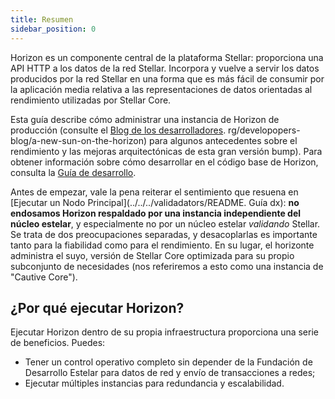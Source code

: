 ```yaml
---
title: Resumen
sidebar_position: 0
---
```


Horizon es un componente central de la plataforma Stellar: proporciona una API HTTP a los datos de la red Stellar. Incorpora y vuelve a servir los datos producidos por la red Stellar en una forma que es más fácil de consumir por la aplicación media relativa a las representaciones de datos orientadas al rendimiento utilizadas por Stellar Core.

Esta guía describe cómo administrar una instancia de Horizon de producción (consulte el [Blog de los desarrolladores](https://www.stellar). rg/developopers-blog/a-new-sun-on-the-horizon) para algunos antecedentes sobre el rendimiento y las mejoras arquitectónicas de esta gran versión bump). Para obtener información sobre cómo desarrollar en el código base de Horizon, consulta la [Guía de desarrollo](https://github.com/stellar/go/blob/master/services/horizon/internal/docs/GUIDE_FOR_DEVELOPERS.md).

Antes de empezar, vale la pena reiterar el sentimiento que resuena en [Ejecutar un Nodo Principal](../../../validadators/README. Guía dx): **no endosamos Horizon respaldado por una instancia independiente del núcleo estelar**, y especialmente no por un núcleo estelar _validando_ Stellar. Se trata de dos preocupaciones separadas, y desacoplarlas es importante tanto para la fiabilidad como para el rendimiento. En su lugar, el horizonte administra el suyo, versión de Stellar Core optimizada para su propio subconjunto de necesidades (nos referiremos a esto como una instancia de "Cautive Core").

## ¿Por qué ejecutar Horizon?

Ejecutar Horizon dentro de su propia infraestructura proporciona una serie de beneficios. Puedes:

- Tener un control operativo completo sin depender de la Fundación de Desarrollo Estelar para datos de red y envío de transacciones a redes;
- Ejecutar múltiples instancias para redundancia y escalabilidad.
